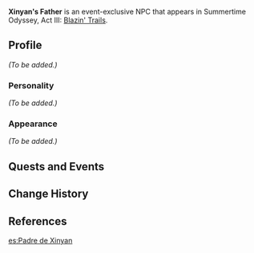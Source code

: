 {{Meta
<!-- Remove this template after adding the missing info -->
|missing_NPC_profile  = yes
}}
{{Character Infobox
|type             = Event NPC
|image            = NPC Xinyan's Father.png
|region           = Liyue
|location         = Golden Apple Archipelago
|title            = 
|spouse           = Xinyan's Mother
|child            = Xinyan
}}
'''Xinyan's Father''' is an event-exclusive NPC that appears in Summertime Odyssey, Act III: [[Blazin' Trails (Part 2)|Blazin' Trails]].

==Profile==
<!-- Detailed story/lore information goes here. -->
''(To be added.)''

===Personality===
''(To be added.)''

===Appearance===
<!-- Keep appearance section short and concise. Limit to 2 paragraphs with 3-4 sentences each. -->
''(To be added.)''

==Quests and Events==
{{Quests and Events}}
<!--
==Trivia==
==Other Languages==
-->

==Change History==
{{Change History|2.8}}

==References==
{{Reflist}}

[[es:Padre de Xinyan]]
